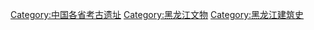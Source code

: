 [[Category:中国各省考古遗址|Category:中国各省考古遗址]]
[[Category:黑龙江文物|Category:黑龙江文物]]
[[Category:黑龙江建筑史|Category:黑龙江建筑史]]
